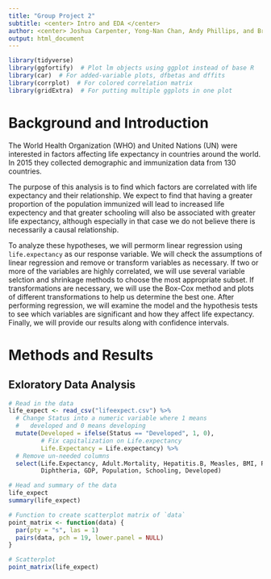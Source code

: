 ```yaml
---
title: "Group Project 2"
subtitle: <center> Intro and EDA </center>
author: <center> Joshua Carpenter, Yong-Nan Chan, Andy Phillips, and Brandon Fletcher <center>
output: html_document
---
```


<style type="text/css">
h1.title {
  font-size: 40px;
  text-align: center;
  color: #454545
}
.subtitle {
  margin-top: 6px;
  margin-bottom: 15px;
  color: #878787
}
</style>

```r
library(tidyverse)
library(ggfortify)  # Plot lm objects using ggplot instead of base R
library(car)  # For added-variable plots, dfbetas and dffits
library(corrplot)  # For colored correlation matrix
library(gridExtra)  # For putting multiple ggplots in one plot
```

# Background and Introduction
The World Health Organization (WHO) and United Nations (UN) were interested in factors affecting life expectancy in countries around the world. In 2015 they collected demographic and immunization data from 130 countries.\

The purpose of this analysis is to find which factors are correlated with life expectancy and their relationship. We expect to find that having a greater proportion of the population immunized will lead to increased life expectency and that greater schooling will also be associated with greater life expectancy, although especially in that case we do not believe there is necessarily a causal relationship.\

To analyze these hypotheses, we will permorm linear regression using `life.expectancy` as our response variable. We will check the assumptions of linear regression and remove or transform variables as necessary. If two or more of the variables are highly correlated, we will use several variable selction and shrinkage methods to choose the most appropriate subset. If transformations are necessary, we will use the Box-Cox method and plots of different transformations to help us determine the best one. After performing regression, we will examine the model and the hypothesis tests to see which variables are significant and how they affect life expectancy. Finally, we will provide our results along with confidence intervals.

# Methods and Results

## Exloratory Data Analysis
```r
# Read in the data
life_expect <- read_csv("lifeexpect.csv") %>%
  # Change Status into a numeric variable where 1 means
  #   developed and 0 means developing
  mutate(Developed = ifelse(Status == "Developed", 1, 0),
         # Fix capitalization on Life.expectancy
         Life.Expectancy = Life.expectancy) %>%
  # Remove un-needed columns
  select(Life.Expectancy, Adult.Mortality, Hepatitis.B, Measles, BMI, Polio,
         Diphtheria, GDP, Population, Schooling, Developed)

# Head and summary of the data
life_expect
summary(life_expect)

# Function to create scatterplot matrix of `data`
point_matrix <- function(data) {
  par(pty = "s", las = 1)
  pairs(data, pch = 19, lower.panel = NULL)
}

# Scatterplot
point_matrix(life_expect)
```

